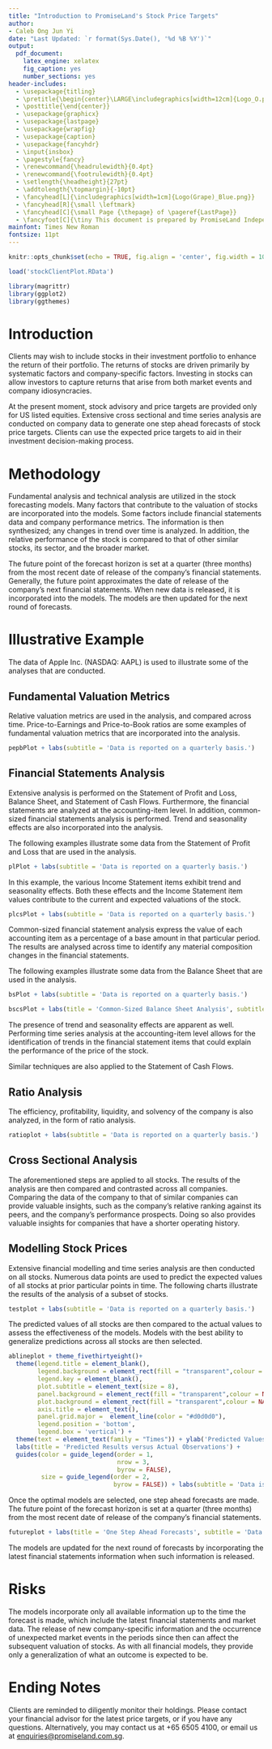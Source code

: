 ```yaml
---
title: "Introduction to PromiseLand's Stock Price Targets"
author: 
- Caleb Ong Jun Yi
date: "Last Updated: `r format(Sys.Date(), '%d %B %Y')`"
output:
  pdf_document:
    latex_engine: xelatex
    fig_caption: yes
    number_sections: yes
header-includes:
  - \usepackage{titling}
  - \pretitle{\begin{center}\LARGE\includegraphics[width=12cm]{Logo_O.png}\\[\bigskipamount]}
  - \posttitle{\end{center}}
  - \usepackage{graphicx}
  - \usepackage{lastpage}
  - \usepackage{wrapfig}
  - \usepackage{caption}
  - \usepackage{fancyhdr}
  - \input{insbox} 
  - \pagestyle{fancy}
  - \renewcommand{\headrulewidth}{0.4pt}
  - \renewcommand{\footrulewidth}{0.4pt}
  - \setlength{\headheight}{27pt}
  - \addtolength{\topmargin}{-10pt}
  - \fancyhead[L]{\includegraphics[width=1cm]{Logo(Grape)_Blue.png}}
  - \fancyhead[R]{\small \leftmark}
  - \fancyhead[C]{\small Page {\thepage} of \pageref{LastPage}}
  - \fancyfoot[C]{\tiny This document is prepared by PromiseLand Independent Pte Ltd. It does not reflect any views from any other agency, organization, employer or company. This document is for information only. It does not constitute an offer or solicitation to deal in units of any investments. It was prepared with no consideration for any specific financial situation, objective or need. No warranty is given and no liability is accepted for any loss arising directly or indirectly as a result of any action taken by a person acting on the information, opinion, forecast, or estimate contained herein. Past performance, prediction, projection or forecast of any economic trends or financial markets are not necessarily indicative of the future or likely performance of any investments. Please read the prospectus of the funds to understand the risks associated in investing in the fund, which may be obtained from PromiseLand Independent Pte. Ltd. or directly from the relevant entity. Potential investors may wish to seek advice from a financial adviser before making any investment decision. This advertisement has not been reviewed by the Monetary Authority of Singapore.}
mainfont: Times New Roman
fontsize: 11pt
---
```


\newpage

\setcounter{tocdepth}{2}
\tableofcontents

```r
knitr::opts_chunk$set(echo = TRUE, fig.align = 'center', fig.width = 10, fig.height = 6)
```

```r
load('stockClientPlot.RData')

library(magrittr)
library(ggplot2)
library(ggthemes)
```

\newpage
 
# Introduction

Clients may wish to include stocks in their investment portfolio to enhance the return of their portfolio. The returns of stocks are driven primarily by systematic factors and company-specific factors. Investing in stocks can allow investors to capture returns that arise from both market events and company idiosyncracies. 

At the present moment, stock advisory and price targets are provided only for US listed equities. Extensive cross sectional and time series analysis are conducted on company data to generate one step ahead forecasts of stock price targets. Clients can use the expected price targets to aid in their investment decision-making process.

# Methodology

Fundamental analysis and technical analysis are utilized in the stock forecasting models. Many factors that contribute to the valuation of stocks are incorporated into the models. Some factors include financial statements data and company performance metrics. The information is then synthesized; any changes in trend over time is analyzed. In addition, the relative performance of the stock is compared to that of other similar stocks, its sector, and the broader market. 

The future point of the forecast horizon is set at a quarter (three months) from the most recent date of release of the company's financial statements. Generally, the future point approximates the date of release of the company's next financial statements. When new data is released, it is incorporated into the models. The models are then updated for the next round of forecasts.

\newpage

# Illustrative Example

The data of Apple Inc. (NASDAQ: AAPL) is used to illustrate some of the analyses that are conducted.

## Fundamental Valuation Metrics

Relative valuation metrics are used in the analysis, and compared across time. Price-to-Earnings and Price-to-Book ratios are some examples of fundamental valuation metrics that are incorporated into the analysis.

```r
pepbPlot + labs(subtitle = 'Data is reported on a quarterly basis.')
```

\newpage

## Financial Statements Analysis

Extensive analysis is performed on the Statement of Profit and Loss, Balance Sheet, and Statement of Cash Flows. Furthermore, the financial statements are analyzed at the accounting-item level. In addition, common-sized financial statements analysis is performed. Trend and seasonality effects are also incorporated into the analysis.

The following examples illustrate some data from the Statement of Profit and Loss that are used in the analysis.

```r
plPlot + labs(subtitle = 'Data is reported on a quarterly basis.')
```

In this example, the various Income Statement items exhibit trend and seasonality effects. Both these effects and the Income Statement item values contribute to the current and expected valuations of the stock.

```r
plcsPlot + labs(subtitle = 'Data is reported on a quarterly basis.')
```

Common-sized financial statement analysis express the value of each accounting item as a percentage of a base amount in that particular period. The results are analysed across time to identify any material composition changes in the financial statements.

The following examples illustrate some data from the Balance Sheet that are used in the analysis.

```r
bsPlot + labs(subtitle = 'Data is reported on a quarterly basis.')
```

```r
bscsPlot + labs(title = 'Common-Sized Balance Sheet Analysis', subtitle = 'Data is reported on a quarterly basis.')
```

The presence of trend and seasonality effects are apparent as well. Performing time series analysis at the accounting-item level allows for the identification of trends in the financial statement items that could explain the performance of the price of the stock.

Similar techniques are also applied to the Statement of Cash Flows.

\newpage

## Ratio Analysis

The efficiency, profitability, liquidity, and solvency of the company is also analyzed, in the form of ratio analysis. 

```r
ratioplot + labs(subtitle = 'Data is reported on a quarterly basis.')
```

## Cross Sectional Analysis

The aforementioned steps are applied to all stocks. The results of the analysis are then compared and contrasted across all companies. Comparing the data of the company to that of similar companies can provide valuable insights, such as the company’s relative ranking against its peers, and the company's performance prospects. Doing so also provides valuable insights for companies that have a shorter operating history.

\newpage

## Modelling Stock Prices

Extensive financial modelling and time series analysis are then conducted on all stocks. Numerous data points are used to predict the expected values of all stocks at prior particular points in time. The following charts illustrate the results of the analysis of a subset of stocks.

```r
testplot + labs(subtitle = 'Data is reported on a quarterly basis.')
```

\newpage

The predicted values of all stocks are then compared to the actual values to assess the effectiveness of the models. Models with the best ability to generalize predictions across all stocks are then selected.

```r
ablineplot + theme_fivethirtyeight()+
  theme(legend.title = element_blank(),
        legend.background = element_rect(fill = "transparent",colour = NA),
        legend.key = element_blank(),
        plot.subtitle = element_text(size = 8),
        panel.background = element_rect(fill = "transparent",colour = NA),
        plot.background = element_rect(fill = "transparent",colour = NA),
        axis.title = element_text(),
        panel.grid.major =  element_line(color = "#d0d0d0"),
        legend.position = 'bottom',
        legend.box = 'vertical') + 
  theme(text = element_text(family = "Times")) + ylab('Predicted Values') + xlab('Actual Values') +
  labs(title = 'Predicted Results versus Actual Observations') +
  guides(color = guide_legend(order = 1,
                              nrow = 3,
                              byrow = FALSE),
         size = guide_legend(order = 2,
                             byrow = FALSE)) + labs(subtitle = 'Data is reported on a quarterly basis.')
```

\newpage

Once the optimal models are selected, one step ahead forecasts are made. The future point of the forecast horizon is set at a quarter (three months) from the most recent date of release of the company's financial statements.

```r
futureplot + labs(title = 'One Step Ahead Forecasts', subtitle = 'Data is reported on a quarterly basis.')
```

The models are updated for the next round of forecasts by incorporating the latest financial statements information when such information is released.

\newpage

# Risks

The models incorporate only all available information up to the time the forecast is made, which include the latest financial statements and market data. The release of new company-specific information and the occurrence of unexpected market events in the periods since then can affect the subsequent valuation of stocks. As with all financial models, they provide only a generalization of what an outcome is expected to be. 

# Ending Notes

Clients are reminded to diligently monitor their holdings. Please contact your financial advisor for the latest price targets, or if you have any questions. Alternatively, you may contact us at +65 6505 4100, or email us at <enquiries@promiseland.com.sg>.

